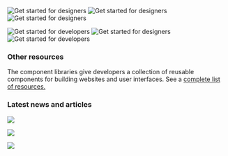 

<FeatureCard
    color="dark"
    href="/get-started/design"
    subTitle="Start"
    title="Designing"
    actionIcon="arrowRight"
    className="homepage-feature"
    >

<ArtDirection>

![Get started for designers](homepage/images/getting-started-designers-mobile.png)
![Get started for designers](homepage/images/getting-started-designers-tablet.png)
![Get started for designers](homepage/images/getting-started-designers.png)

</ArtDirection>

</FeatureCard>

<FeatureCard
    color="dark"
    href="/get-started/develop/react"
    subTitle="Start"
    title="Developing"
    actionIcon="arrowRight"
    className="homepage-feature"
    >

<ArtDirection>

![Get started for developers](homepage/images/getting-started-developers-mobile.png)
![Get started for designers](homepage/images/getting-started-developers-tablet.png)
![Get started for developers](homepage/images/getting-started-developers.png)

</ArtDirection>

</FeatureCard>

### Other resources

The component libraries give developers a collection of reusable components for
building websites and user interfaces. See a
[complete list of resources.](/resources)

<Row className="resource-card-group">
<Column colLg={4} colMd={4} noGutterSm>
  <ResourceCard
    color="dark"
    subTitle="Sketch libraries"
    href="/resources#theme-libraries"
    >
      <MdxIcon name="sketch" />
  </ResourceCard>
</Column>
<Column colLg={4} colMd={4}  noGutterSm>
  <ResourceCard
    color="dark"
    subTitle="Carbon Components"
    href="https://github.com/carbon-design-system/carbon/tree/master/packages/components"
    >

<MdxIcon name="github" color="inverse" />

  </ResourceCard>
</Column>
<Column colLg={4} colMd={4} noGutterSm>
  <ResourceCard
    color="dark"
    subTitle="Carbon Components React"
    href="https://github.com/carbon-design-system/carbon/tree/master/packages/react"
    >

<MdxIcon name="github" color="inverse" />

  </ResourceCard>
</Column>
<Column colLg={4} colMd={4} noGutterSm>
  <ResourceCard
    color="dark"
    subTitle="Carbon Components Angular"
    href="https://github.com/IBM/carbon-components-angular"
    >

<MdxIcon name="github" color="inverse" />

  </ResourceCard>
</Column>
<Column colLg={4} colMd={4} noGutterSm>
  <ResourceCard
    color="dark"
    subTitle="Carbon Components Vue"
    href="https://github.com/carbon-design-system/carbon-components-vue"
    >

<MdxIcon name="github" color="inverse" />

  </ResourceCard>
</Column>
</Row>

### Latest news and articles

<Row>
<Column colLg={4} colMd={4} noGutterMdLeft>
<ArticleCard
    color="dark"
    title="Seven new UX patterns for Carbon"
    author="Jan Child"
    date="January 9, 2020"
    href="https://medium.com/carbondesign/seven-new-ux-patterns-for-carbon-f4a18c20c535"
    >

![](resources/images/patterns_announcement.png)

</ArticleCard>
</Column>
<Column colLg={4} colMd={4} noGutterMdLeft>
<ArticleCard
    color="dark"
    title="Adobe XD Carbon starter kit announced at Max"
    author="Ashley Still"
    date="November 4, 2019"
    href="https://theblog.adobe.com/adobe-and-ibm-ix-extend-partnership-to-help-enterprises-design-powerful-and-consistent-customer-experiences/"
    >

![](homepage/images/xd_kit_img.jpg)

</ArticleCard>
</Column>

<Column colLg={4} colMd={4} noGutterMdLeft>
<ArticleCard
    color="dark"
    title="New in Carbon: October 2019"
    author="Tyler Tate"
    date="October 10, 2019"
    href="https://medium.com/carbondesign/october-release-fadc38b757ad"
    >

![](resources/images/v10.7-release.png)

</ArticleCard>
</Column>
</Row>
